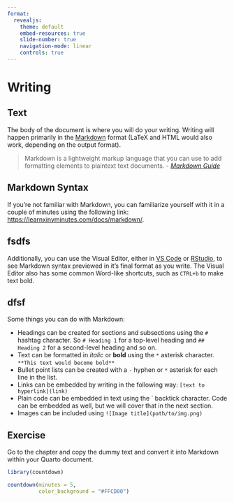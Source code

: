 ```yaml
---
format:
  revealjs:
    theme: default
    embed-resources: true
    slide-number: true
    navigation-mode: linear
    controls: true
---
```


# Writing {background-color="#FFCD00"}

## Text

The body of the document is where you will do your writing. Writing will happen primarily in the [Markdown](https://daringfireball.net/projects/markdown/syntax) format (LaTeX and HTML would also work, depending on the output format). 

> Markdown is a lightweight markup language that you can use to add formatting elements to plaintext text documents. 
> - *[Markdown Guide](https://www.markdownguide.org/getting-started/)*

## Markdown Syntax

If you're not familiar with Markdown, you can familiarize yourself with it in a couple of minutes using the following link: [https://learnxinyminutes.com/docs/markdown/](https://learnxinyminutes.com/docs/markdown/).

## fsdfs

Additionally, you can use the Visual Editor, either in [VS Code](https://quarto.org/docs/visual-editor/vscode/) or [RStudio](https://quarto.org/docs/visual-editor/), to see Markdown syntax previewed in it's final format as you write. The Visual Editor also has some common Word-like shortcuts, such as `CTRL+b` to make text bold.

## dfsf

Some things you can do with Markdown:

- Headings can be created for sections and subsections using the `#` hashtag character. 
So `# Heading 1` for a top-level heading and `## Heading 2` for a second-level heading and so on. 
- Text can be formatted in *italic* or **bold** using the `*` asterisk character. `**This text would become bold**`
- Bullet point lists can be created with a `-` hyphen or `*` asterisk for each line in the list.
- Links can be embedded by writing in the following way: `[text to hyperlink](link)`
- Plain code can be embedded in text using the ` backtick character. Code can be embedded as well, but we will cover that in the next section.
- Images can be included using `![Image title](path/to/img.png)`

## Exercise

Go to the chapter and copy the dummy text and convert it into Markdown within your Quarto document.

```r
library(countdown)

countdown(minutes = 5,
          color_background = "#FFCD00")
```

